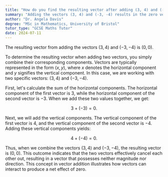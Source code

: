 ```yaml
---
title: "How do you find the resulting vector after adding (3, 4) and (-3, -4)?"
summary: "Adding the vectors (3, 4) and (-3, -4) results in the zero vector (0, 0), indicating that they are equal in magnitude but opposite in direction."
author: "Dr. Angela Davis"
degree: "MSc in Mathematics, University of Bristol"
tutor_type: "GCSE Maths Tutor"
date: 2024-07-11
---
```


The resulting vector from adding the vectors $(3, 4)$ and $(-3, -4)$ is $(0, 0)$.

To determine the resulting vector when adding two vectors, you simply combine their corresponding components. Vectors are typically represented in the form $(x, y)$, where $x$ denotes the horizontal component and $y$ signifies the vertical component. In this case, we are working with two specific vectors: $(3, 4)$ and $(-3, -4)$.

First, let's calculate the sum of the horizontal components. The horizontal component of the first vector is $3$, while the horizontal component of the second vector is $-3$. When we add these two values together, we get:

$$
3 + (-3) = 0.
$$

Next, we will add the vertical components. The vertical component of the first vector is $4$, and the vertical component of the second vector is $-4$. Adding these vertical components yields:

$$
4 + (-4) = 0.
$$

Thus, when we combine the vectors $(3, 4)$ and $(-3, -4)$, the resulting vector is $(0, 0)$. This outcome indicates that the two vectors effectively cancel each other out, resulting in a vector that possesses neither magnitude nor direction. This concept in vector addition illustrates how vectors can interact to produce a net effect of zero.
    